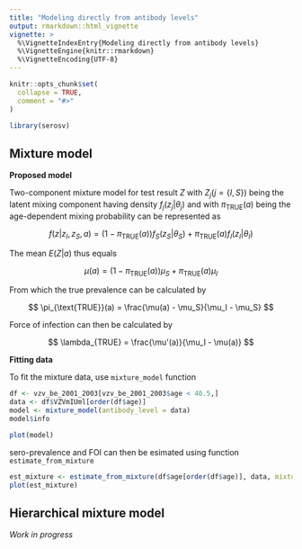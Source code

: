 ```yaml
---
title: "Modeling directly from antibody levels"
output: rmarkdown::html_vignette
vignette: >
  %\VignetteIndexEntry{Modeling directly from antibody levels}
  %\VignetteEngine{knitr::rmarkdown}
  %\VignetteEncoding{UTF-8}
---
```


```r
knitr::opts_chunk$set(
  collapse = TRUE,
  comment = "#>"
)
```

```r
library(serosv)
```

## Mixture model

**Proposed model**

Two-component mixture model for test result $Z$ with $Z_j (j = \{I, S\})$ being the latent mixing component having density $f_j(z_j|\theta_j)$ and with $\pi_{\text{TRUE}}(a)$ being the age-dependent mixing probability can be represented as

$$
f(z|z_I, z_S,a) = (1-\pi_{\text{TRUE}}(a))f_S(z_S|\theta_S)+\pi_{\text{TRUE}}(a)f_I(z_I|\theta_I)
$$

The mean $E(Z|a)$ thus equals

$$
\mu(a) = (1-\pi_{\text{TRUE}}(a))\mu_S+\pi_{\text{TRUE}}(a)\mu_I$$

From which the true prevalence can be calculated by

$$
\pi_{\text{TRUE}}(a) = \frac{\mu(a) - \mu_S}{\mu_I - \mu_S}
$$

Force of infection can then be calculated by

$$
\lambda_{TRUE} = \frac{\mu'(a)}{\mu_I - \mu(a)}
$$

**Fitting data**

To fit the mixture data, use `mixture_model` function

```r
df <- vzv_be_2001_2003[vzv_be_2001_2003$age < 40.5,]
data <- df$VZVmIUml[order(df$age)]
model <- mixture_model(antibody_level = data)
model$info
```

```r
plot(model)
```

sero-prevalence and FOI can then be esimated using function `estimate_from_mixture`

```r
est_mixture <- estimate_from_mixture(df$age[order(df$age)], data, mixture_model = model)
plot(est_mixture)
```

## Hierarchical mixture model

*Work in progress*
